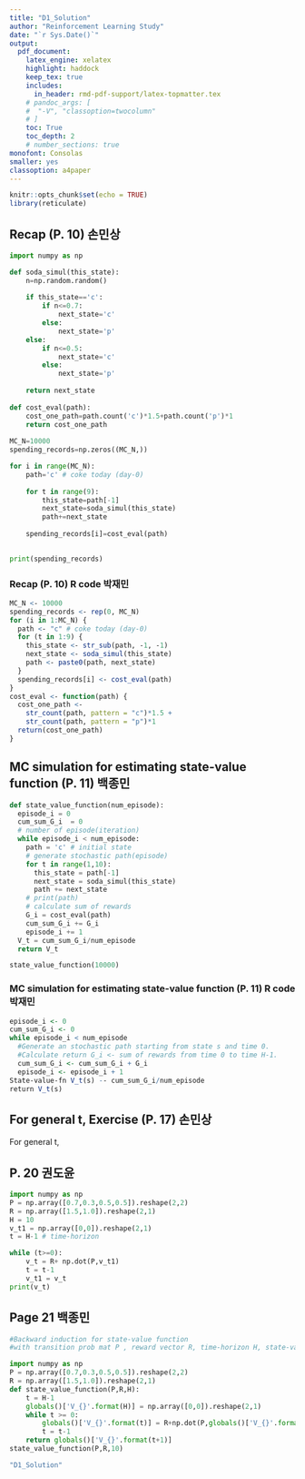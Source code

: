 ```yaml
---
title: "D1_Solution"  
author: "Reinforcement Learning Study"  
date: "`r Sys.Date()`"  
output:   
  pdf_document:  
    latex_engine: xelatex
    highlight: haddock  
    keep_tex: true  
    includes:
      in_header: rmd-pdf-support/latex-topmatter.tex
    # pandoc_args: [
    #  "-V", "classoption=twocolumn"
    # ]
    toc: True   
    toc_depth: 2  
    # number_sections: true  
monofont: Consolas
smaller: yes
classoption: a4paper
---
```


```r
knitr::opts_chunk$set(echo = TRUE)
library(reticulate)

```

\newpage

## Recap (P. 10) 손민상

```python
import numpy as np

def soda_simul(this_state):
    n=np.random.random()
    
    if this_state=='c':
        if n<=0.7:
            next_state='c'
        else:
            next_state='p'
    else:
        if n<=0.5:
            next_state='c'
        else:
            next_state='p'
            
    return next_state
    
def cost_eval(path):
    cost_one_path=path.count('c')*1.5+path.count('p')*1
    return cost_one_path
    
MC_N=10000
spending_records=np.zeros((MC_N,))

for i in range(MC_N):
    path='c' # coke today (day-0)
    
    for t in range(9):
        this_state=path[-1]
        next_state=soda_simul(this_state)
        path+=next_state
      
    spending_records[i]=cost_eval(path)
    
```

```python
print(spending_records)
```

### Recap (P. 10) R code 박재민
```r
MC_N <‐ 10000
spending_records <‐ rep(0, MC_N)
for (i in 1:MC_N) {
  path <‐ "c" # coke today (day‐0)
  for (t in 1:9) {
    this_state <‐ str_sub(path, ‐1, ‐1)
    next_state <‐ soda_simul(this_state)
    path <‐ paste0(path, next_state)
  }
  spending_records[i] <‐ cost_eval(path)
}
cost_eval <‐ function(path) {
  cost_one_path <‐
    str_count(path, pattern = "c")*1.5 +
    str_count(path, pattern = "p")*1
  return(cost_one_path)
}
```

## MC simulation for estimating state-value function (P. 11) 백종민

```python
def state_value_function(num_episode):
  episode_i = 0
  cum_sum_G_i  = 0
  # number of episode(iteration)
  while episode_i < num_episode:
    path = 'c' # initial state
    # generate stochastic path(episode)
    for t in range(1,10):
      this_state = path[-1]
      next_state = soda_simul(this_state)
      path += next_state
    # print(path)
    # calculate sum of rewards
    G_i = cost_eval(path)
    cum_sum_G_i += G_i
    episode_i += 1
  V_t = cum_sum_G_i/num_episode
  return V_t
```

```python
state_value_function(10000)
```

### MC simulation for estimating state-value function (P. 11) R code 박재민
```R
episode_i <- 0
cum_sum_G_i <- 0
while episode_i < num_episode
  #Generate an stochastic path starting from state s and time 0.
  #Calculate return G_i <‐ sum of rewards from time 0 to time H‐1.
  cum_sum_G_i <- cum_sum_G_i + G_i
  episode_i <- episode_i + 1
State‐value‐fn V_t(s) -‐ cum_sum_G_i/num_episode
return V_t(s)
```

## For general t, Exercise (P. 17) 손민상

For general t,

\begin{eqnarray*}
V_t(s) &=& \mathbb E[G_t|S_t=t]  \\
  \\
&=& \mathbb E[r_t+r_{t+1}+r_{t+2} + \dots+r_{\infty} |S_t=s] \\
  \\
&=& \mathbb E[r_t |S_t]+\mathbb E[r_{t+1}+r_{t+2} + \dots+r_{\infty} |S_t=s] \\
  \\
&=&  R(s)+\mathbb E[r_{t+1}+r_{t+2} + \dots+r_{\infty} |S_t=s] \\
  \\
&=&  R(s)+\mathbb E[G_{t+1} |S_t=s,S_{t+1}=s'] \\
  \\
&=&  R(s)+\mathbb E[G_{t+1} |S_{t+1}=s']  (\because Markov\,\ property)\\
  \\
&=&  R(s)+\sum_{s\in s'} P_{ss'}V_{t+1}(s') \\
\end{eqnarray*}


\newpage

## P. 20 권도윤

```python
import numpy as np
P = np.array([0.7,0.3,0.5,0.5]).reshape(2,2)
R = np.array([1.5,1.0]).reshape(2,1)
H = 10
v_t1 = np.array([0,0]).reshape(2,1)
t = H-1 # time-horizon

while (t>=0):
    v_t = R+ np.dot(P,v_t1)
    t = t-1
    v_t1 = v_t
print(v_t)

```


## Page 21 백종민

```python

#Backward induction for state-value function
#with transition prob mat P , reward vector R, time-horizon H, state-value vector v

import numpy as np
P = np.array([0.7,0.3,0.5,0.5]).reshape(2,2)
R = np.array([1.5,1.0]).reshape(2,1)
def state_value_function(P,R,H):
    t = H-1
    globals()['V_{}'.format(H)] = np.array([0,0]).reshape(2,1)
    while t >= 0:
        globals()['V_{}'.format(t)] = R+np.dot(P,globals()['V_{}'.format(t+1)])
        t = t-1
    return globals()['V_{}'.format(t+1)]
state_value_function(P,R,10)
```


```r
"D1_Solution"
```